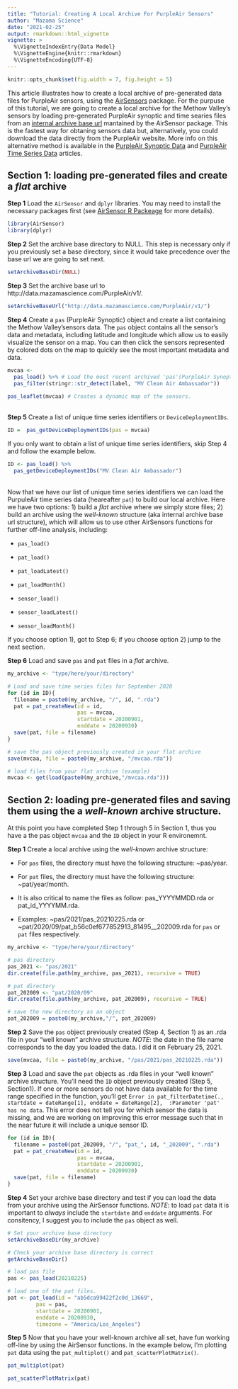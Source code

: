 ```yaml
---
title: "Tutorial: Creating A Local Archive For PurpleAir Sensors"
author: "Mazama Science"
date: "2021-02-25"
output: rmarkdown::html_vignette
vignette: >
  %\VignetteIndexEntry{Data Model}
  %\VignetteEngine{knitr::rmarkdown}
  %\VignetteEncoding{UTF-8}
---
```


```r
knitr::opts_chunk$set(fig.width = 7, fig.height = 5)
```

This article illustrates how to create a local archive of pre-generated data 
files for PurpleAir sensors, using the [AirSensors](https://mazamascience.github.io/AirSensor/index.html) package. 
For the purpuse of this tutorial, we are going to create a local archive
for the Methow Valley's sensors by loading pre-generated 
PurpleAir synoptic and time searies files from an [internal archive base url](http://data.mazamascience.com/PurpleAir/v1/) mantained by the AirSensor 
package. This is the fastest way for obtaning sensors data but, alternatively, 
you could download the data directly from the PurpleAir website. 
More info on this alternative method is available in the [PurpleAir Synoptic Data](https://mazamascience.github.io/AirSensor/articles/articles/pas_introduction.html) and 
[PurpleAir Time Series Data](https://mazamascience.github.io/AirSensor/articles/articles/pat_introduction.html) articles. 


## Section 1: loading pre-generated files and create a *flat* archive 

**Step 1** Load the `AirSensor` and `dplyr` libraries. You may need to install the 
necessary packages first (see [AirSensor R Packeage](https://mazamascience.github.io/AirSensor/index.html) for more details).

```r
library(AirSensor)
library(dplyr)
```

**Step 2** Set the archive base directory to NULL. This step is necessary only if you previously set a base directory, since it would take precedence over the base 
url we are going to set next.

```r
setArchiveBaseDir(NULL)
```

**Step 3** Set the archive base url to http://data.mazamascience.com/PurpleAir/v1/. 
```r
setArchiveBaseUrl("http://data.mazamascience.com/PurpleAir/v1/")
```

**Step 4** Create a `pas` (PurpleAir Synoptic) object and create a list containing
the Methow Valley'sensors data. The `pas` object contains all the sensor's data and metadata, 
including latitude and longitude which allow us to easily visualize the 
sensor on a map. You can then click the sensors represented by colored dots 
on the map to quickly see the most important metadata and data.
```r
mvcaa <-
  pas_load() %>% # Load the most recent archived 'pas'(PurpleAir Synoptic)
  pas_filter(stringr::str_detect(label, "MV Clean Air Ambassador"))
```
```r
pas_leaflet(mvcaa) # Creates a dynamic map of the sensors.
```
<br>
**Step 5** Create a list of unique time series identifiers or `DeviceDeploymentIDs`.
```r
ID =  pas_getDeviceDeploymentIDs(pas = mvcaa)
```

If you only want to obtain a list of unique time series identifiers, skip Step 4 
and follow the example below.

```r
ID <- pas_load() %>%
  pas_getDeviceDeploymentIDs("MV Clean Air Ambassador")
```
<br>
Now that we have our list of unique time series identifiers we can load the PurpuleAir time series data (heareafter `pat`) to build our local archive. 
Here we have two options: 1) build a *flat* archive 
where we simply store files; 2) build an archive using the *well-known* structure
(aka internal archive base url structure), which will allow us to use other
AirSensors functions for further off-line analysis, including:

* `pas_load()`

* `pat_load()`

* `pat_loadLatest()`

* `pat_loadMonth()`

* `sensor_load()`

* `sensor_loadLatest()`

* `sensor_loadMonth()`

If you choose option 1), got to Step 6; if you choose option 2) jump to the next section.

**Step 6** Load and save `pas` and `pat` files in a *flat* archive. 
```r

my_archive <- "type/here/your/directory"

# Load and save time series files for September 2020
for (id in ID){
  filename = paste0(my_archive, "/", id, ".rda")
  pat = pat_createNew(id = id,
                      pas = mvcaa,
                      startdate = 20200901, 
                      enddate = 20200930)
  save(pat, file = filename)
} 

# save the pas object previously created in your flat archive
save(mvcaa, file = paste0(my_archive, "/mvcaa.rda"))

# load files from your flat archive (example) 
mvcaa <- get(load(paste0(my_archive,"/mvcaa.rda")))

```



## Section 2: loading pre-generated files and saving them using the a *well-known* archive structure. 

At this point you have completed Step 1 through 5 in Section 1, thus you have a
the pas object `mvcaa` and the `ID` object in your R environemnt.

**Step 1** Create a local archive using the *well-known* archive structure:

* For `pas` files, the directory must have the following structure: ~pas/year.

* For `pat` files, the directory must have the following structure: ~pat/year/month.

* It is also critical to name the files as follow: pas_YYYYMMDD.rda or pat_id_YYYYMM.rda. 

* Examples: ~pas/2021/pas_20210225.rda or 
~pat/2020/09/pat_b56c0ef677852913_81495__202009.rda for `pas` or `pat` files respectively. 
```r
my_archive <- "type/here/your/directory"

# pas directory
pas_2021 <- "pas/2021"
dir.create(file.path(my_archive, pas_2021), recursive = TRUE)

# pat directory
pat_202009 <- "pat/2020/09"
dir.create(file.path(my_archive, pat_202009), recursive = TRUE)

# save the new directory as an object
pat_202009 = paste0(my_archive,"/", pat_202009)
```

**Step 2** Save the `pas` object previously created (Step 4, Section 1) as an 
.rda file in your "well known" archive structure. *NOTE*: the date in the file name corresponds to the day you loaded 
the data. I did it on February 25, 2021.
```r
save(mvcaa, file = paste0(my_archive, "/pas/2021/pas_20210225.rda"))
```

**Step 3** Load and save the `pat` objects as .rda files in your "well known" archive structure. You'll need the `ID` object previously created (Step 5, Section1). If one or more sensors do not have data available for the time range specified in the function, you'll get `Error in pat_filterDatetime(., startdate = dateRange[1], enddate = dateRange[2],  :Parameter 'pat' has no data`. This error 
does not tell you for which sensor the data is missing, and we are working on
improving this error message such that in the near future it will include a 
unique sensor ID. 

```r

for (id in ID){
  filename = paste0(pat_202009, "/", "pat_", id, "_202009", ".rda")
  pat = pat_createNew(id = id,
                      pas = mvcaa,
                      startdate = 20200901,
                      enddate = 20200930)
  save(pat, file = filename)
}
```

**Step 4** Set your archive base directory and test if you can load the data 
from your archive using the AirSensor functions. *NOTE*: to load `pat` data it 
is important to *always* include the `startdate` and `enddate` arguments. 
For consitency, I suggest you to include the `pas` object as well.
```r

# Set your archive base directory
setArchiveBaseDir(my_archive)

# Check your archive base directory is correct
getArchiveBaseDir()

# load pas file 
pas <- pas_load(20210225)

# load one of the pat files. 
pat <- pat_load(id = "ab5dca99422f2c0d_13669",
         pas = pas,
         startdate = 20200901,
         enddate = 20200930, 
         timezone = "America/Los_Angeles")
```

**Step 5** Now that you have your well-known archive all set, have fun working off-line by using the AirSensor functions. In the example below, I'm plotting `pat` data using the `pat_multiplot()` and `pat_scatterPlotMatrix()`.

```r
pat_multiplot(pat)
```

```r
pat_scatterPlotMatrix(pat)
```


